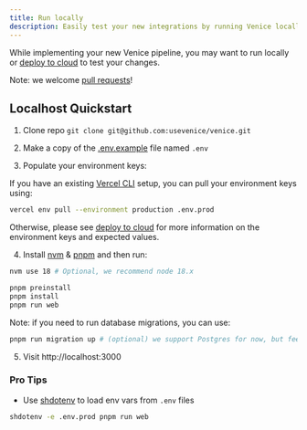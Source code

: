 ```yaml
---
title: Run locally
description: Easily test your new integrations by running Venice locally
---
```


While implementing your new Venice pipeline, you may want to run locally or 
[deploy to cloud](/technical/deploy-to-cloud) to test your changes.

Note: we welcome [pull requests](https://github.com/usevenice/venice)!

## Localhost Quickstart

1. Clone repo `git clone git@github.com:usevenice/venice.git`

2. Make a copy of the [.env.example](https://github.com/useVenice/venice/blob/main/.env.example) file named `.env`

3. Populate your environment keys:

If you have an existing [Vercel CLI](https://vercel.com/docs/cli) setup, you can pull your environment keys using:

```bash
vercel env pull --environment production .env.prod
```

Otherwise, please see [deploy to cloud](/technical/deploy-to-cloud#environment-variables) for more information on the environment keys and expected values.

4. Install [nvm](https://github.com/nvm-sh/nvm#installing-and-updating) & [pnpm](https://pnpm.io/installation) and then run:

```bash
nvm use 18 # Optional, we recommend node 18.x

pnpm preinstall
pnpm install
pnpm run web
```

Note: if you need to run database migrations, you can use:

```bash
pnpm run migration up # (optional) we support Postgres for now, but feel free to extend Venice and add more
```

5. Visit http://localhost:3000

### Pro Tips

- Use [shdotenv](https://github.com/ko1nksm/shdotenv) to load env vars from `.env` files

```bash
shdotenv -e .env.prod pnpm run web
```
